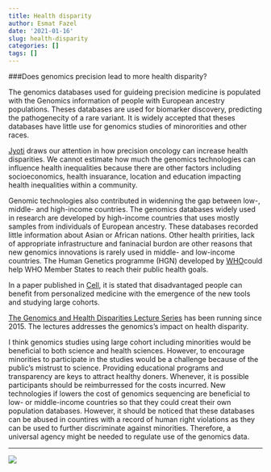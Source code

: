 ```yaml
---
title: Health disparity
author: Esmat Fazel
date: '2021-01-16'
slug: health-disparity
categories: []
tags: []
---
```


###Does genomics precision lead to more health disparity?

The genomics databases used for guideing precision medicine is populated with the Genomics
information of people with European ancestry populations. Theses databases are used for biomarker discovery,
predicting the pathogenecity of a rare variant. It is widely accepted that theses databases have little use 
for genomics studies of minororities and other races.

[Jyoti](https://www.nature.com/articles/d41586-020-02678-7) draws our attention in how precision oncology 
can increase health disparities. We cannot estimate how much the genomics technologies can influence health inequalities 
because there are other factors including socioeconomics, health insuarance, location and education impacting 
health inequalities within a community.

Genomic technologies also contributed in widenning the gap between low-, middle- and high-income countries. 
The genomics databases widely used in research are developed by high-income countries that uses mostly samples 
from individuals of European ancestry. These databases recorded little information about Asian or
African nations. Other health pririties, lack of appropriate infrastructure and faninacial burdon are other reasons that 
new genomics innovations is rarely used in middle- and low-income countries. The Human Genetics programme (HGN) developed by 
[WHO](https://www.who.int/genomics/en/)could help WHO Member States to reach their public health goals.

In a paper published in [Cell](https://www.cell.com/trends/genetics/fulltext/S0168-9525(20)30167-0), it is stated that
disadvantaged people can benefit from personalized medicine with the emergence of the new tools and studying large cohorts.

[The Genomics and Health Disparities Lecture Series](https://www.genome.gov/event-calendar/Genomics-Health-Disparities-Lecture-Series)
has been running since 2015. The lectures addresses the genomics's impact on health disparity.

I think genomics studies using large cohort including minorities would be beneficial to both science and health sciences.
However, to encourage minorities to participate in the studies would be a challenge because of the public's mistrust to science. 
Providing educational programs and transparency are keys to attract healthy doners. Whenever, it is possible participants
should be reimburressed for the costs incurred. New technologies if lowers the cost of genomics sequencing are beneficial to 
low- or middle-income countries so that they could creat their own population databases. However, it should be noticed that
these databases can be abused in countires with a record of human right violations as they can be used to further
discriminate against minorities. Therefore, a universal agency might be needed to regulate use of the genomics data.

---
![](/post/2021-01-16-health-disparity.en_files/vision.png)
